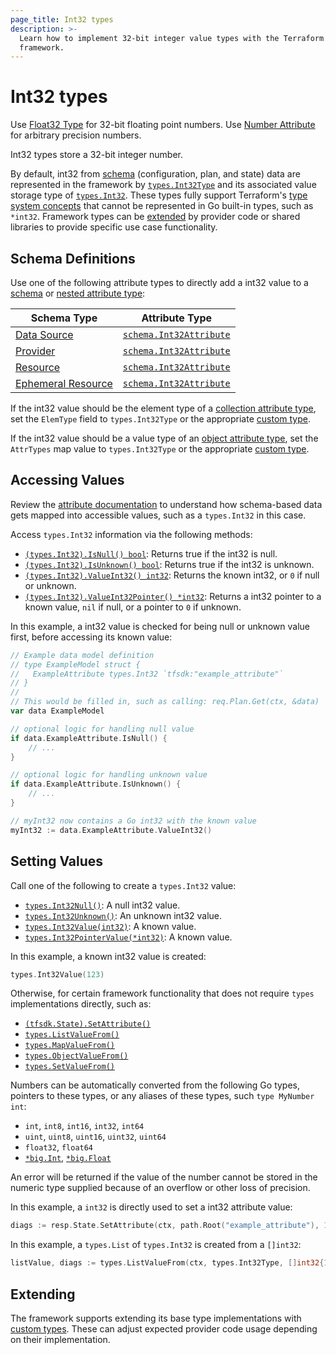 ```yaml
---
page_title: Int32 types
description: >-
  Learn how to implement 32-bit integer value types with the Terraform provider
  framework.
---
```


# Int32 types

<Tip>

Use [Float32 Type](/terraform/plugin/framework/handling-data/types/float32) for 32-bit floating point numbers. Use [Number Attribute](/terraform/plugin/framework/handling-data/types/number) for arbitrary precision numbers.

</Tip>

Int32 types store a 32-bit integer number.

By default, int32 from [schema](/terraform/plugin/framework/handling-data/schemas) (configuration, plan, and state) data are represented in the framework by [`types.Int32Type`](https://pkg.go.dev/github.com/hashicorp/terraform-plugin-framework/types#Int32Type) and its associated value storage type of [`types.Int32`](https://pkg.go.dev/github.com/hashicorp/terraform-plugin-framework/types#Int32). These types fully support Terraform's [type system concepts](/terraform/plugin/framework/handling-data/terraform-concepts) that cannot be represented in Go built-in types, such as `*int32`. Framework types can be [extended](#extending) by provider code or shared libraries to provide specific use case functionality.

## Schema Definitions

Use one of the following attribute types to directly add a int32 value to a [schema](/terraform/plugin/framework/handling-data/schemas) or [nested attribute type](/terraform/plugin/framework/handling-data/attributes#nested-attribute-types):

| Schema Type | Attribute Type |
|-------------|----------------|
| [Data Source](/terraform/plugin/framework/data-sources) | [`schema.Int32Attribute`](https://pkg.go.dev/github.com/hashicorp/terraform-plugin-framework/datasource/schema#Int32Attribute) |
| [Provider](/terraform/plugin/framework/provider) | [`schema.Int32Attribute`](https://pkg.go.dev/github.com/hashicorp/terraform-plugin-framework/provider/schema#Int32Attribute) |
| [Resource](/terraform/plugin/framework/resources) | [`schema.Int32Attribute`](https://pkg.go.dev/github.com/hashicorp/terraform-plugin-framework/resource/schema#Int32Attribute) |
| [Ephemeral Resource](/terraform/plugin/framework/ephemeral-resources) | [`schema.Int32Attribute`](https://pkg.go.dev/github.com/hashicorp/terraform-plugin-framework/ephemeral/schema#Int32Attribute) |

If the int32 value should be the element type of a [collection attribute type](/terraform/plugin/framework/handling-data/attributes#collection-attribute-types), set the `ElemType` field to `types.Int32Type` or the appropriate [custom type](#extending).

If the int32 value should be a value type of an [object attribute type](/terraform/plugin/framework/handling-data/attributes#object-attribute-type), set the `AttrTypes` map value to `types.Int32Type` or the appropriate [custom type](#extending).

## Accessing Values

<Tip>

Review the [attribute documentation](/terraform/plugin/framework/handling-data/attributes/int32#accessing-values) to understand how schema-based data gets mapped into accessible values, such as a `types.Int32` in this case.

</Tip>

Access `types.Int32` information via the following methods:

* [`(types.Int32).IsNull() bool`](https://pkg.go.dev/github.com/hashicorp/terraform-plugin-framework/types/basetypes#Int32Value.IsNull): Returns true if the int32 is null.
* [`(types.Int32).IsUnknown() bool`](https://pkg.go.dev/github.com/hashicorp/terraform-plugin-framework/types/basetypes#Int32Value.IsUnknown): Returns true if the int32 is unknown.
* [`(types.Int32).ValueInt32() int32`](https://pkg.go.dev/github.com/hashicorp/terraform-plugin-framework/types/basetypes#Int32Value.ValueInt32): Returns the known int32, or `0` if null or unknown.
* [`(types.Int32).ValueInt32Pointer() *int32`](https://pkg.go.dev/github.com/hashicorp/terraform-plugin-framework/types/basetypes#Int32Value.ValueInt32Pointer): Returns a int32 pointer to a known value, `nil` if null, or a pointer to `0` if unknown.

In this example, a int32 value is checked for being null or unknown value first, before accessing its known value:

```go
// Example data model definition
// type ExampleModel struct {
//   ExampleAttribute types.Int32 `tfsdk:"example_attribute"`
// }
//
// This would be filled in, such as calling: req.Plan.Get(ctx, &data)
var data ExampleModel

// optional logic for handling null value
if data.ExampleAttribute.IsNull() {
    // ...
}

// optional logic for handling unknown value
if data.ExampleAttribute.IsUnknown() {
    // ...
}

// myInt32 now contains a Go int32 with the known value
myInt32 := data.ExampleAttribute.ValueInt32()
```

## Setting Values

Call one of the following to create a `types.Int32` value:

* [`types.Int32Null()`](https://pkg.go.dev/github.com/hashicorp/terraform-plugin-framework/types#Int32Null): A null int32 value.
* [`types.Int32Unknown()`](https://pkg.go.dev/github.com/hashicorp/terraform-plugin-framework/types#Int32Unknown): An unknown int32 value.
* [`types.Int32Value(int32)`](https://pkg.go.dev/github.com/hashicorp/terraform-plugin-framework/types#Int32Value): A known value.
* [`types.Int32PointerValue(*int32)`](https://pkg.go.dev/github.com/hashicorp/terraform-plugin-framework/types#Int32PointerValue): A known value.

In this example, a known int32 value is created:

```go
types.Int32Value(123)
```

Otherwise, for certain framework functionality that does not require `types` implementations directly, such as:

* [`(tfsdk.State).SetAttribute()`](https://pkg.go.dev/github.com/hashicorp/terraform-plugin-framework/tfsdk#State.SetAttribute)
* [`types.ListValueFrom()`](https://pkg.go.dev/github.com/hashicorp/terraform-plugin-framework/types#ListValueFrom)
* [`types.MapValueFrom()`](https://pkg.go.dev/github.com/hashicorp/terraform-plugin-framework/types#MapValueFrom)
* [`types.ObjectValueFrom()`](https://pkg.go.dev/github.com/hashicorp/terraform-plugin-framework/types#ObjectValueFrom)
* [`types.SetValueFrom()`](https://pkg.go.dev/github.com/hashicorp/terraform-plugin-framework/types#SetValueFrom)

Numbers can be automatically converted from the following Go types, pointers to these types, or any aliases of these types, such `type MyNumber int`:

* `int`, `int8`, `int16`, `int32`, `int64`
* `uint`, `uint8`, `uint16`, `uint32`, `uint64`
* `float32`, `float64`
* [`*big.Int`](https://pkg.go.dev/math/big#Int), [`*big.Float`](https://pkg.go.dev/math/big#Float)

An error will be returned if the value of the number cannot be stored in the numeric type supplied because of an overflow or other loss of precision.

In this example, a `int32` is directly used to set a int32 attribute value:

```go
diags := resp.State.SetAttribute(ctx, path.Root("example_attribute"), 123)
```

In this example, a `types.List` of `types.Int32` is created from a `[]int32`:

```go
listValue, diags := types.ListValueFrom(ctx, types.Int32Type, []int32{123, 456})
```

## Extending

The framework supports extending its base type implementations with [custom types](/terraform/plugin/framework/handling-data/types/custom). These can adjust expected provider code usage depending on their implementation.
